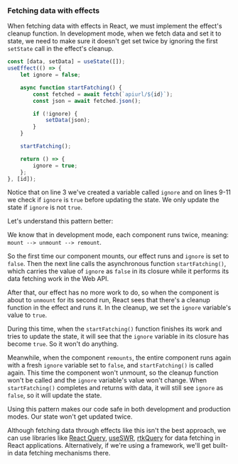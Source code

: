### Fetching data with effects

When fetching data with effects in React, we must implement the effect's cleanup function. In development mode, when we fetch data and set it to state, we need to make sure it doesn't get set twice by ignoring the first `setState` call in the effect's cleanup.

```jsx {3,9-11}
const [data, setData] = useState([]);
useEffect(() => {
    let ignore = false;

    async function startFatching() {
        const fetched = await fetch(`apiurl/${id}`);
        const json = await fetched.json();

        if (!ignore) {
            setData(json);
        }
    }

    startFatching();

    return () => {
        ignore = true;
    };
}, [id]);
```

Notice that on line 3 we've created a variable called `ignore` and on lines 9-11 we check if `ignore` is `true` before updating the state. We only update the state if `ignore` is not `true`.

Let's understand this pattern better:

We know that in development mode, each component runs twice, meaning: `mount --> unmount --> remount`.

So the first time our component mounts, our effect runs and `ignore` is set to `false`. Then the next line calls the asynchronous function `startFatching()`, which carries the value of `ignore` as `false` in its closure while it performs its data fetching work in the Web API.

After that, our effect has no more work to do, so when the component is about to `unmount` for its second run, React sees that there's a cleanup function in the effect and runs it. In the cleanup, we set the `ignore` variable's value to `true`.

During this time, when the `startFatching()` function finishes its work and tries to update the state, it will see that the `ignore` variable in its closure has become `true`. So it won't do anything.

Meanwhile, when the component `remounts`, the entire component runs again with a fresh `ignore` variable set to `false`, and `startFatching()` is called again. This time the component won't unmount, so the cleanup function won't be called and the `ignore` variable's value won't change. When `startFatching()` completes and returns with data, it will still see `ignore` as `false`, so it will update the state.

Using this pattern makes our code safe in both development and production modes. Our state won't get updated twice.

Although fetching data through effects like this isn't the best approach, we can use libraries like [React Query](https://tanstack.com/query/latest), [useSWR](https://swr.vercel.app/), [rtkQuery](https://redux-toolkit.js.org/rtk-query/overview) for data fetching in React applications. Alternatively, if we're using a framework, we'll get built-in data fetching mechanisms there.

